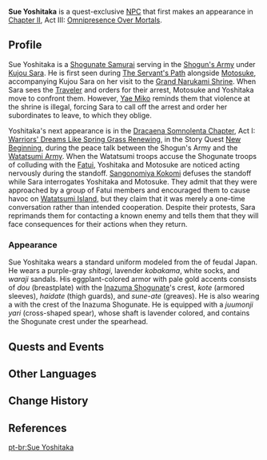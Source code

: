 {{Character Infobox
|type             = Quest NPC
|image            = NPC Sue Yoshitaka.jpg
|region           = Inazuma
|location         = Inazuma
|affiliation      = Shogun's Army
|affiliation2     = Tenryou Commission
|title            = Shogunate Samurai
|voiceEN          = [[imdb:nm8538323|Paul Cartwright]]<ref name="Paul Cartwright">Paul Cartwright: [https://www.paulcartwrightvo.com/ EN VA's Website]</ref>
}}
'''Sue Yoshitaka''' is a quest-exclusive [[NPC]] that first makes an appearance in [[Chapter II]], Act III: [[Omnipresence Over Mortals]].

==Profile==
Sue Yoshitaka is a [[Shogunate Samurai]] serving in the [[Shogun's Army]] under [[Kujou Sara]]. He is first seen during [[The Servant's Path]] alongside [[Motosuke]], accompanying Kujou Sara on her visit to the [[Grand Narukami Shrine (Subarea)|Grand Narukami Shrine]]. When Sara sees the [[Traveler]] and orders for their arrest, Motosuke and Yoshitaka move to confront them. However, [[Yae Miko]] reminds them that violence at the shrine is illegal, forcing Sara to call off the arrest and order her subordinates to leave, to which they oblige.

Yoshitaka's next appearance is in the [[Dracaena Somnolenta Chapter]], Act I: [[Warriors' Dreams Like Spring Grass Renewing]], in the Story Quest [[New Beginning]], during the peace talk between the Shogun's Army and the [[Watatsumi Army]]. When the Watatsumi troops accuse the Shogunate troops of colluding with the [[Fatui]], Yoshitaka and Motosuke are noticed acting nervously during the standoff. [[Sangonomiya Kokomi]] defuses the standoff while Sara interrogates Yoshitaka and Motosuke. They admit that they were approached by a group of Fatui members and encouraged them to cause havoc on [[Watatsumi Island]], but they claim that it was merely a one-time conversation rather than intended cooperation. Despite their protests, Sara reprimands them for contacting a known enemy and tells them that they will face consequences for their actions when they return.

===Appearance===
Sue Yoshitaka wears a standard uniform modeled from the {{Lang|''ashigaru''|ja=足軽}} of feudal Japan. He wears a purple-gray ''shitagi'', lavender ''kobakama'', white socks, and ''waraji'' sandals. His eggplant-colored armor with pale gold accents consists of ''dou'' (breastplate) with the [[Inazuma Shogunate]]'s crest, ''kote'' (armored sleeves), ''haidate'' (thigh guards), and ''sune-ate'' (greaves). He is also wearing a {{Lang|''jingasa''|ja=陣笠}} with the crest of the Inazuma Shogunate. He is equipped with a ''juumonji yari'' (cross-shaped spear), whose shaft is lavender colored, and contains the Shogunate crest under the spearhead.

==Quests and Events==
{{Quests and Events}}

==Other Languages==
{{Other Languages
|default_hidden = 1
|en      = Sue Yoshitaka
|zhs     = 陶义隆
|zhs_rm  = Táo Yìlóng
|zht     = 陶義隆
|zht_rm  = Táo Yìlóng
|ja      = 陶義隆
|ja_rm   = Sue Yoshitaka
|ko      = 스에 요시타카
|es      = Sue Yoshitaka
|fr      = Sue Yoshitaka
|ru      = Суэ Ёситака
|th      = Sue Yoshitaka
|vi      = Sue Yoshitaka
|de      = Sue Yoshitaka
|id      = Sue Yoshitaka
|pt      = Sue Yoshitaka
|tr      = Sue Yoshitaka
|it      = Sue Yoshitaka
}}

==Change History==
{{Change History|2.1}}

==References==
{{Reflist}}

[[pt-br:Sue Yoshitaka]]